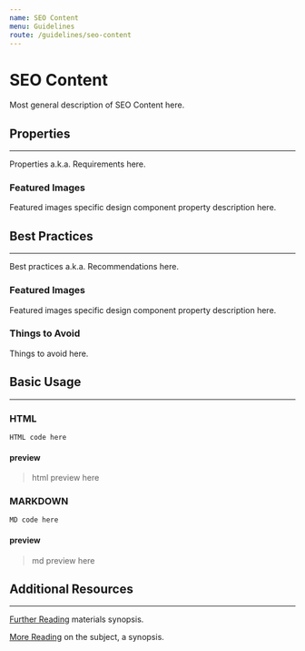 ```yaml
---
name: SEO Content
menu: Guidelines
route: /guidelines/seo-content
---
```


# SEO Content

Most general description of SEO Content here.

## Properties
---

Properties a.k.a. Requirements here.

### Featured Images

Featured images specific design component property description here.

## Best Practices
---

Best practices a.k.a. Recommendations here.

### Featured Images

Featured images specific design component property description here.

### Things to Avoid

Things to avoid here.

## Basic Usage
---

### HTML

`HTML code here`

#### preview

> html preview here

### MARKDOWN 

`MD code here`

#### preview

> md preview here

## Additional Resources
---

[Further Reading](https://www.uhsinc.com "further reading alt") materials synopsis.

[More Reading](https://www.uhsinc.com "more reading alt") on the subject, a synopsis.